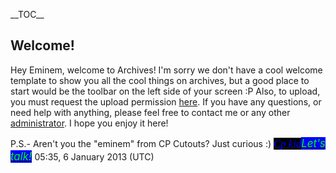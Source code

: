 __TOC__

==Welcome!==
Hey Eminem, welcome to Archives! I'm sorry we don't have a cool welcome template to show you all the cool things on archives, but a good place to start would be the toolbar on the left side of your screen :P Also, to upload, you must request the upload permission [[Project:Request permissions|here]]. If you have any questions, or need help with anything, please feel free to contact me or any other [[Project:Administrators|administrator]]. I hope you enjoy it here! 

P.S.- Aren't you the "eminem" from CP Cutouts? Just curious :) <big><font face="comic sans ms">[[User:Cp kid|<span style="color:blue;background:black">'' Cp kid ''</span>]]</font>[[User talk:Cp kid|<span style="color:lime;background:blue">'' Let's talk! ''</span>]] </big> 05:35, 6 January 2013 (UTC)
